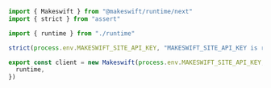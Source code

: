 ```ts makeswift/client.ts
import { Makeswift } from "@makeswift/runtime/next"
import { strict } from "assert"

import { runtime } from "./runtime"

strict(process.env.MAKESWIFT_SITE_API_KEY, "MAKESWIFT_SITE_API_KEY is required")

export const client = new Makeswift(process.env.MAKESWIFT_SITE_API_KEY, {
  runtime,
})
```
